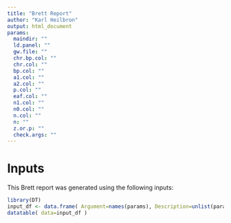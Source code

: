 ```yaml
---
title: "Brett Report"
author: "Karl Heilbron"
output: html_document
params:
  maindir: ""
  ld.panel: ""
  gw.file: ""
  chr.bp.col: ""
  chr.col: ""
  bp.col: ""
  a1.col: ""
  a2.col: ""
  p.col: ""
  eaf.col: ""
  n1.col: ""
  n0.col: ""
  n.col: ""
  n: ""
  z.or.p: ""
  check.args: ""
---
```


# Inputs
This Brett report was generated using the following inputs:
```r
library(DT)
input_df <- data.frame( Argument=names(params), Description=unlist(params) )
datatable( data=input_df )
```


